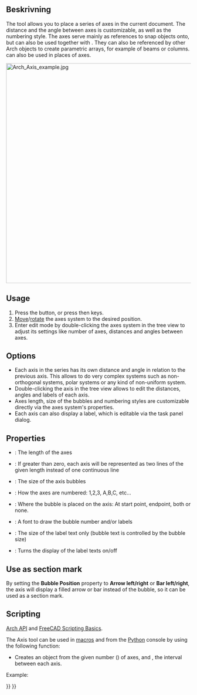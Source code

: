 <languages/>

{{Docnav
|[[BIM_Leader|Leader]]
|[[Arch_AxisSystem|AxisSystem]]
|[[BIM_Workbench|BIM]]
|IconL=BIM_Leader.svg
|IconR=Arch_AxisSystem.svg
|IconC=Workbench_BIM.svg
}}

{{VeryImportantMessage|THIS COMMAND IS PART OF THE INTEGRATED [[BIM_Workbench|BIM WORKBENCH]] IN V1.0<br>
This page has been updated for that version.}}

<div class="mw-translate-fuzzy">
{{GuiCommand/sv|Name=Arch Axis|Name/sv=Arch Axis|Workbenches=[[Arch_Workbench/sv|Arch]]|MenuLocation=Arch -> Axis|Shortcut=A X}}
</div>

<span id="Description"></span>
==Beskrivning==

The {{Button|[[Image:Arch Axis.svg|16px]] [[Arch Axis|Arch Axis]]}} tool allows you to place a series of axes in the current document. The distance and the angle between axes is customizable, as well as the numbering style. The axes serve mainly as references to snap objects onto, but can also be used together with {{Button|[[Image:Arch_AxisSystem.svg|16px]] [[Arch AxisSystem|Arch AxisSystems]]}}. They can also be referenced by other Arch objects to create parametric arrays, for example of beams or columns. {{Button|[[Image:Arch Grid.svg|16px]] [[Arch Grid|Arch Grids]]}} can also be used in places of axes.

[[Image:Arch Axis example.jpg|600px]]
{{Caption|Two axes objects positioned perpendicularly to each other to create a grid}}

==Usage==

# Press the {{Button|[[Image:Arch_Axis.svg|16px]] [[Arch_Axis|Axis]]}} button, or press {{KEY|A}} then {{KEY|X}} keys.
# [[Draft Move|Move]]/[[Draft Rotate|rotate]] the axes system to the desired position.
# Enter edit mode by double-clicking the axes system in the tree view to adjust its settings like number of axes, distances and angles between axes.

==Options==

* Each axis in the series has its own distance and angle in relation to the previous axis. This allows to do very complex systems such as non-orthogonal systems, polar systems or any kind of non-uniform system.
* Double-clicking the axis in the tree view allows to edit the distances, angles and labels of each axis.
* Axes length, size of the bubbles and numbering styles are customizable directly via the axes system's properties.
* Each axis can also display a label, which is editable via the task panel dialog.

==Properties==

* {{PropertyData|Length}}: The length of the axes
* {{PropertyData|Limit}}: If greater than zero, each axis will be represented as two lines of the given length instead of one continuous line {{Version|0.20}}
* {{PropertyView|Bubble Size}}: The size of the axis bubbles
* {{PropertyView|Numeration style}}: How the axes are numbered: 1,2,3, A,B,C, etc...
* {{PropertyView|Bubble Position}}: Where the bubble is placed on the axis: At start point, endpoint, both or none.
* {{PropertyView|Font Name}}: A font to draw the bubble number and/or labels
* {{PropertyView|Font Size}}: The size of the label text only (bubble text is controlled by the bubble size)
* {{PropertyView|Show Labels}}: Turns the display of the label texts on/off

==Use as section mark==

By setting the '''Bubble Position''' property to '''Arrow left/right''' or '''Bar left/right''', the axis will display a filled arrow or bar instead of the bubble, so it can be used as a section mark. {{Version|0.20}}

==Scripting==

{{Emphasis|See also:}} [[Arch API|Arch API]] and [[FreeCAD Scripting Basics|FreeCAD Scripting Basics]].

The Axis tool can be used in [[Macros|macros]] and from the [[Python|Python]] console by using the following function:

{{Code|code=
Axes = makeAxis(num=5, size=1000, name="Axes")
}}

* Creates an {{incode|Axes}} object from the given number ({{incode|num}}) of axes, and {{incode|size}}, the interval between each axis.

Example:

{{Code|code=
import Draft, Arch

Axes = Arch.makeAxis(5, 1000)

Axes.ViewObject.LineWidth = 3
Axes.ViewObject.BubbleSize = 200
Axes.ViewObject.FontSize = 150

Axes2 = Arch.makeAxis(6, 500)

Axes2.ViewObject.LineWidth = 2
Axes2.ViewObject.BubbleSize = 200
Axes2.ViewObject.FontSize = 150
Axes2.ViewObject.NumberingStyle = "A,B,C"
FreeCAD.ActiveDocument.recompute()

Axes2.Length = 6000
Draft.rotate(Axes2, -90)
Draft.move(Axes2, FreeCAD.Vector(-1000, 2500, 0))
FreeCAD.ActiveDocument.recompute()
}}


<div class="mw-translate-fuzzy">
{{docnav|[[Arch_CompAxis|Arch CompAxis]]|[[Arch_AxisSystem|Axes system]]|[[Arch_Workbench/sv|Arch]]|IconL=Arch_CompAxis.png|IconC=Workbench_Arch.svg |IconR=Arch_AxisSystem.png}}
</div>

{{BIM_Tools_navi{{#translation:}}}}
{{Userdocnavi{{#translation:}}}}